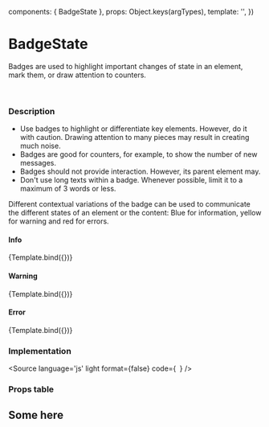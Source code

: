 

<Meta 
  title="Components/BadgeState" 
  component={BadgeState}
/>

  components: { BadgeState },
  props:      Object.keys(argTypes),
  template:   '<BadgeState v-bind="$props" />',
})


# BadgeState

Badges are used to highlight important changes of state in an element, mark them, or draw attention to counters.

<br/>

### Description

- Use badges to highlight or differentiate key elements. However, do it with caution. Drawing attention to many pieces may result in creating much noise.
- Badges are good for counters, for example, to show the number of new messages.
- Badges should not provide interaction. However, its parent element may.
- Don't use long texts within a badge. Whenever possible, limit it to a maximum of 3 words or less. 


Different contextual variations of the badge can be used to communicate the different states of an element or the content: Blue for information, yellow for warning and red for errors.

#### Info
<Canvas>
  <Story
    name="Info"
    args={{
      label: 'Hello world',
      color: 'bg-info'
    }}>
    {Template.bind({})}
  </Story>
  
</Canvas>

#### Warning
<Canvas>
  <Story
    name="Warning"
    args={{
      label: 'Hello World',
      color: 'bg-warning'
    }}>
    {Template.bind({})}
  </Story>
</Canvas>

#### Error

<Canvas>
  <Story
    name="Error"
    args={{
      label: 'Hello World',
      color: 'bg-error'
    }}>
    {Template.bind({})}
  </Story>
</Canvas>

### Implementation

<Source
  language='js'
  light
  format={false}
  code={`
  `}
/>

### Props table

<ArgsTable of={BadgeState} />

<Canvas>
  <h2>Some here</h2>
</Canvas>
